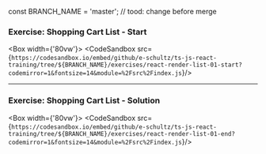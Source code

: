 const BRANCH_NAME = 'master'; // tood: change before merge



### Exercise: Shopping Cart List - Start

<Box width={'80vw'}>
    <CodeSandbox src={`https://codesandbox.io/embed/github/e-schultz/ts-js-react-training/tree/${BRANCH_NAME}/exercises/react-render-list-01-start?codemirror=1&fontsize=14&module=%2Fsrc%2Findex.js`}/>
</Box>

---

### Exercise: Shopping Cart List - Solution

<Box width={'80vw'}>
    <CodeSandbox src={`https://codesandbox.io/embed/github/e-schultz/ts-js-react-training/tree/${BRANCH_NAME}/exercises/react-render-list-01-end?codemirror=1&fontsize=14&module=%2Fsrc%2Findex.js`}/>
</Box>